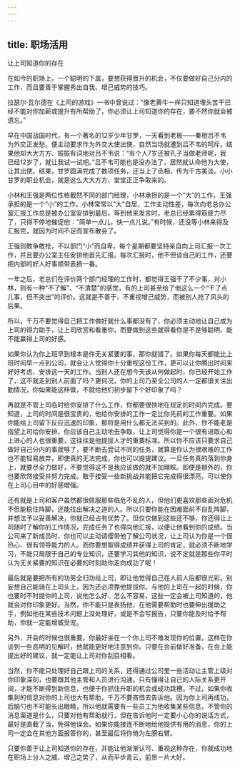 ```yaml
---
---
---
```

title: 职场活用
---




让上司知道你的存在

在如今的职场上，一个聪明的下属，要想获得晋升的机会，不仅要做好自己分内的工作，而且要善于掌握秀出自我、增己威势的技巧。

拉瑟尔·瓦尔德在《上司的游戏》一书中曾说过：“像老黄牛一样只知道埋头苦干已经不能对你加薪或提升有所帮助了，你必须让上司知道你的存在，要不然你就会被遗忘。”

早在中国战国时代，有一个著名的12岁少年甘罗，一天看到老板——秦相吕不韦为外交正发愁，便主动要求作为外交大使出使，自然当场就遭到吕不韦的呵斥。结果他却大大方方、振振有词地对吕不韦说：“有个人7岁还被孔子当做老师呢，我已经12岁了，就让我试一试吧。”吕不韦可能也是没办法了，居然就认命他为大使，让其出使。结果，甘罗圆满完成了数项任务，还当上了丞相，传为千古美谈。小小甘罗的职业机会，就是这么大大方方、堂堂正正争取来的。

小林和王强是两位性格截然不同的部门经理，小林承担的是一个“大”的工作，王强承担的是一个“小”的工作。小林常常以“大”自居，工作主动性差，每次向老总办公室汇报工作总是被办公室安排到最后。等到他来发言时，老总已经累得筋疲力尽了，只得不停地催促他：“简单一点儿，快一点儿说。”有时候，还没等小林来得及汇报完，就因为时间不足而宣布散会了。

王强则敢争敢抢，不以部门“小”而自卑，每个星期都要坚持亲自向上司汇报一次工作，并且要办公室主任安排他首先汇报。每次汇报时，他不但谈自己的工作，还要把内部的好人好事顺带表扬一番。

一年之后，老总们在评价两个部门经理的工作时，都觉得王强干了不少事，对小林，则有一种“不了解”、“不清楚”的感觉，有的上司甚至给了他这么一个“干了点儿事，但不突出”的评价。这就是不善于、不重视增己威势，而被别人抢了风头的后果。

所以，千万不要觉得自己把工作做好就什么事都没有了，你必须主动地让自己成为上司的得力助手，让上司欣赏和看重你，而要做到这些就得看你是不是够聪明、能不能赢得上司的好感。

如果你认为你上班早到根本是件无关紧要的事，那你就错了。如果你每天都能比上班时间早一点到公司，就会让人觉得你十分重视这份工作，更可以让你腾出时间来好好考虑、安排这一天的工作。当别人还在想今天该从何做起时，你已经开始工作了，这不就走到别人前面了吗？更何况，你的上司乃至全公司的人一定都很关注出勤情况，你如果能这样做，不就给他们初步留下个好印象了吗？

再就是不管上司临时给你安排了什么工作，你都要很快地在规定的时间内完成。要知道，上司的时间是很宝贵的，他给你安排的工作一定比你先前的工作重要。如果你能给上司留下反应迅速的印象，那将是用什么都无法买到的。此外，你不能老是指望上司给你安排，你应该自己主动地去争取，让上司觉得你是一个很有进取心和上进心的人也很重要，这往往是他提拔人才的重要标准。所以你不应该只要求自己做好自己分内的事就够了，要不断去尝试不同的任务，就算是你认为很艰难的工作也不能轻易放弃，即使真的无法完成，你也可以提提建议。一旦任务真的落到你身上，就要尽全力做好，不要觉得这不是我应该做的就不加理睬。即便是额外的，你也要欣然接受并努力完成。敢于接受一些新挑战并能把它完成得很漂亮，可以使你在上司心目中的好感增强。

还有就是上司和客户虽然都很佩服那些临危不乱的人，但他们更喜欢那些面对危机不但能稳住阵脚，还能找出解决之道的人。所以只要你能在困难面前不自乱阵脚，并想法予以妥善解决，你就已经占有优势了。但仅仅做到这些还不够，你还得让上司随时了解你的工作情况，完成任务了也得向他汇报，以便让他看到你的成绩。当公司来了新成员时，你也可以主动请缨带他了解公司状况，让上司认为你是一个很热心、很有领导能力的人。而你要想取得成绩并获得上司的肯定，就必须不断地学习，不能只局限于自己的专业知识，还要学习其他的知识，说不定就是那些你平时认为无关紧要的知识在必要的时刻助你走向成功了呢！

最后就是要把所有的功劳全归功给上司，即让他觉得自己在人前人后都很光彩。别妄想自己能骑在上司头上，因为还必须靠他提拔你。与他的上司在一起的时候，你也要时不时提你的上司，说他怎么好、怎么不容易，这些一定会被上司知道的，他就会对你印象更好。当然，你不能只是表扬他，在他需要帮助时也要伸出援助之手，例如他在某些技术问题上没处理好，或是不会写报告，只要你能及时给予帮助，你就一定能增威受宠。

另外，开会的时候也很重要。你最好坐在一个你上司不难发现你的位置，这样在你谈到一些高明的见解时，他就能更好地注意到你。只要在会前做好准备，在会上能提出好的建议，就一定能让上司对你刮目相看。

当然，你不能只处理好自己跟上司的关系，还得通过公司里一些活动让主管上级对你印象深刻，也要跟其他主管和人员进行沟通。只有懂得让自己的人际关系更开阔，才能不断得到新信息，也便于你抓住升职的机会或成功跳槽。不过，如果你收集到的信息对你的上司也大有帮助，千万不要吝惜去告诉他。因为你上司再成功，后脑勺也不可能长出眼睛，所以他就需要有一些员工为他收集某些信息，不管你的消息渠道是什么，只要对他有帮助就行，但在告诉他时一定要小心你的说话方式，最好是直截了当，免得他误会。如果你能接连不断地给他提供有用的消息，你的上司一定会在其他方面报答你的，甚至最后将你倚为左膀右臂。

只要你善于让上司知道你的存在，并能让他渐渐认可、重视这种存在，你就成功地在职场上分人之威、增己之势了，从而平步青云，前景一片大好。